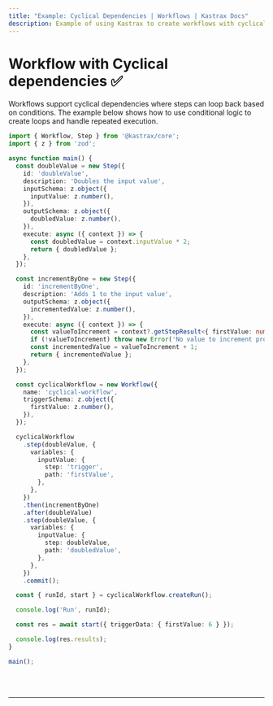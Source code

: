 ```yaml
---
title: "Example: Cyclical Dependencies | Workflows | Kastrax Docs"
description: Example of using Kastrax to create workflows with cyclical dependencies and conditional loops.
---
```



# Workflow with Cyclical dependencies ✅

Workflows support cyclical dependencies where steps can loop back based on conditions. The example below shows how to use conditional logic to create loops and handle repeated execution.

```ts showLineNumbers copy
import { Workflow, Step } from '@kastrax/core';
import { z } from 'zod';

async function main() {
  const doubleValue = new Step({
    id: 'doubleValue',
    description: 'Doubles the input value',
    inputSchema: z.object({
      inputValue: z.number(),
    }),
    outputSchema: z.object({
      doubledValue: z.number(),
    }),
    execute: async ({ context }) => {
      const doubledValue = context.inputValue * 2;
      return { doubledValue };
    },
  });

  const incrementByOne = new Step({
    id: 'incrementByOne',
    description: 'Adds 1 to the input value',
    outputSchema: z.object({
      incrementedValue: z.number(),
    }),
    execute: async ({ context }) => {
      const valueToIncrement = context?.getStepResult<{ firstValue: number }>('trigger')?.firstValue;
      if (!valueToIncrement) throw new Error('No value to increment provided');
      const incrementedValue = valueToIncrement + 1;
      return { incrementedValue };
    },
  });

  const cyclicalWorkflow = new Workflow({
    name: 'cyclical-workflow',
    triggerSchema: z.object({
      firstValue: z.number(),
    }),
  });

  cyclicalWorkflow
    .step(doubleValue, {
      variables: {
        inputValue: {
          step: 'trigger',
          path: 'firstValue',
        },
      },
    })
    .then(incrementByOne)
    .after(doubleValue)
    .step(doubleValue, {
      variables: {
        inputValue: {
          step: doubleValue,
          path: 'doubledValue',
        },
      },
    })
    .commit();

  const { runId, start } = cyclicalWorkflow.createRun();

  console.log('Run', runId);

  const res = await start({ triggerData: { firstValue: 6 } });

  console.log(res.results);
}

main();
```

<br />
<br />
<hr className="dark:border-[#404040] border-gray-300" />
<br />
<br />
<GithubLink
  link={
    "https://github.com/kastrax-ai/kastrax/blob/main/examples/basics/workflows/workflow-with-cyclical-deps"
  }
/>
